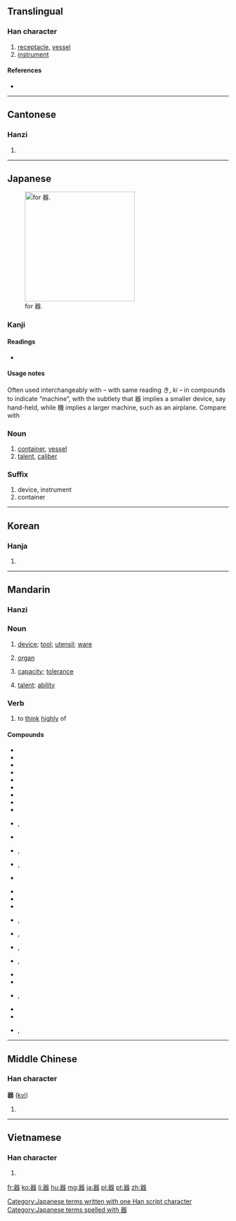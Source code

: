 {{also|噐}}
==Translingual==
{{ja-forms|[[器]]|[[器]]|[[器]]}}
{{stroke order|strokes=16}}

===Han character===
{{Han char|rn=30|rad=口|as=13|sn=16|four=6666<sub>3</sub>|canj=口口戈大口 (RRIKR)|ids=⿳[[吅]][[犬]]吅}}

# [[receptacle]], [[vessel]]
# [[instrument]]

====References====
* {{Han ref|kx=0210.020|dkj=04349|dj=0432.260|hdz=10690.070|uh=5668|ud=22120|bh=BEB9|bd=48825}}

----

==Cantonese==

===Hanzi===
{{yue-hanzi|jyut=|y=hei3}}

# {{defn|lang=yue|sort=口13}}

----

==Japanese==
[[File:RYAKUJI ki.png|thumb|right|250px|{{w|Ryakuji}} for 器.]]

===Kanji===
{{ja-kanji|grade=4|rs=口13}}

====Readings====
* {{ja-readings|on=[[き]] (ki)|kun=[[うつわ]] (utsuwa)}}

====Usage notes====
Often used interchangeably with {{term|機|||tr=[[き]], [[ki]]|lang=ja}} – with same reading き, ''ki'' – in compounds to indicate “machine”, with the subtlety that 器 implies a smaller device, say hand-held, while 機 implies a larger machine, such as an airplane. Compare {{term|食器||tableware|tr=[[しょっき]], [[shokki]]|lang=ja}} with {{term|飛行機||airplane|tr=[[ひこうき]], [[hikōki]]|lang=ja}}

===Noun===
{{ja-noun|k|hira=うつわ|rom=utsuwa}} 

# [[container]], [[vessel]]
# [[talent]], [[caliber]]

===Suffix===
{{ja-pos|k|suffix|hira=き|rom=-ki}}

# device, instrument
# container

[[Category:Japanese terms written with one Han script character]]
[[Category:Japanese terms spelled with 器]]

----

==Korean==

===Hanja===
{{ko-hanja|hangeul=기|rv=gi|mr=ki}}

# {{defn|lang=ko|sort=口13}}

----

==Mandarin==
{{zh-hanzi|器}}

===Hanzi===
{{cmn-hanzi|pin=[[qì]] ([[qi4]])|wg=ch'i<sup>4</sup>}}

===Noun===
{{cmn-noun|ts|pin=qì|pint=qi4|rs=口13}}

# [[device]]; [[tool]]; [[utensil]]; [[ware]]
#: {{l|cmn|器具|tr=qìjù|sc=Hani}}
# {{medicine|lang=cmn|sc=Hans|sort=qi4}} [[organ]]
#: {{l|cmn|器官|tr=qìguān|sc=Hani}}
# [[capacity]]; [[tolerance]]
#: {{l|cmn|器量|tr=qìliàng|sc=Hani}}
# [[talent]]; [[ability]]
#: {{l|cmn|大器晚成|tr=dàqìwǎnchéng|sc=Hani}}

===Verb===
{{cmn-verb|ts|pin=qì|pint=qi4|rs=口13}}

# {{literary|lang=cmn|sc=Hant|sort=口13}} to [[think]] [[highly]] of
#: {{l|cmn|器重|tr=qìzhòng|sc=Hani}}

====Compounds====
{{der-top}}
* {{qualifier|headwords}}
* {{l|cmn|器材|tr=qìcái|sc=Hani}}
* {{l|cmn|器官|tr=qìguān|sc=Hani}}
* {{l|cmn|器件|tr=qìjiàn|sc=Hani}}
* {{l|cmn|器具|tr=qìjù|sc=Hani}}
* {{l|cmn|器量|tr=qìliàng|sc=Hani}}
* {{l|cmn|器皿|tr=qìmǐn|sc=Hani}}
* {{l|cmn|器物|tr=qìwǔ|sc=Hani}}
* {{l|cmn|器械|tr=qìxiè|sc=Hani}}
* {{l|cmn|器械體操|sc=Hani}}, {{l|cmn|器械体操|tr=qìxiè tǐcāo|sc=Hani}}
* {{l|cmn|器宇|tr=qìyǔ|sc=Hani}}
* {{l|cmn|器樂|sc=Hani}}, {{l|cmn|器乐|tr=qìyuè|sc=Hani}}
* {{l|cmn|器質|sc=Hani}}, {{l|cmn|器质|tr=qìzhì|sc=Hani}}
* {{l|cmn|器重|tr=qìzhòng|sc=Hani}}
{{der-mid}}
* {{qualifier|tailwords}}
* {{l|cmn|瓷器|tr=cíqì|sc=Hani}}
* {{l|cmn|磁器|tr=cíqì|sc=Hani}}
* {{l|cmn|傳聲器|sc=Hani}}, {{l|cmn|传声器|tr=chuánshēngqì|sc=Hani}}
* {{l|cmn|電器|sc=Hani}}, {{l|cmn|电器|tr=diànqì|sc=Hani}}
* {{l|cmn|機器|sc=Hani}}, {{l|cmn|机器|tr=jīqì|sc=Hani}}
* {{l|cmn|擴音器|sc=Hani}}, {{l|cmn|扩音器|tr=kuòyīnqì|sc=Hani}}
* {{l|cmn|木器|tr=mùqì|sc=Hani}}
* {{l|cmn|容器|tr=róngqì|sc=Hani}}
* {{l|cmn|鐵器|sc=Hani}}, {{l|cmn|铁器|tr=tiěqì|sc=Hani}}
* {{l|cmn|微音器|tr=wēiyīnqì|sc=Hani}}
* {{l|cmn|武器|tr=wǔqì|sc=Hani}}
* {{l|cmn|儀器|sc=Hani}}, {{l|cmn|仪器|tr=yíqì|sc=Hani}}
{{der-bottom}}

----

==Middle Chinese==

===Han character===
'''器''' ([[kyì]])<!--asterisk indicates that this is a reconstructed pronunciation-->

# {{defn|lang=zhx-mid|sort=口13}}

----

==Vietnamese==

===Han character===
{{vi-hantu|[[khí]]|rs=口13}}

# {{defn|lang=vi|sort=口13}}

[[fr:器]]
[[ko:器]]
[[li:器]]
[[hu:器]]
[[mg:器]]
[[ja:器]]
[[pl:器]]
[[pt:器]]
[[zh:器]]